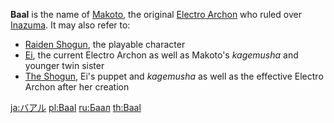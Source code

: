 {{Disambiguation}}
'''Baal''' is the {{w|Ars Goetia|Goetic}} name of [[Makoto]], the original [[Electro Archon]] who ruled over [[Inazuma]]. It may also refer to:
* [[Raiden Shogun]], the playable character
* [[Ei]], the current Electro Archon as well as Makoto's ''kagemusha'' and younger twin sister
* [[The Shogun]], Ei's puppet and ''kagemusha'' as well as the effective Electro Archon after her creation

[[ja:バアル]]
[[pl:Baal]]
[[ru:Баал]]
[[th:Baal]]